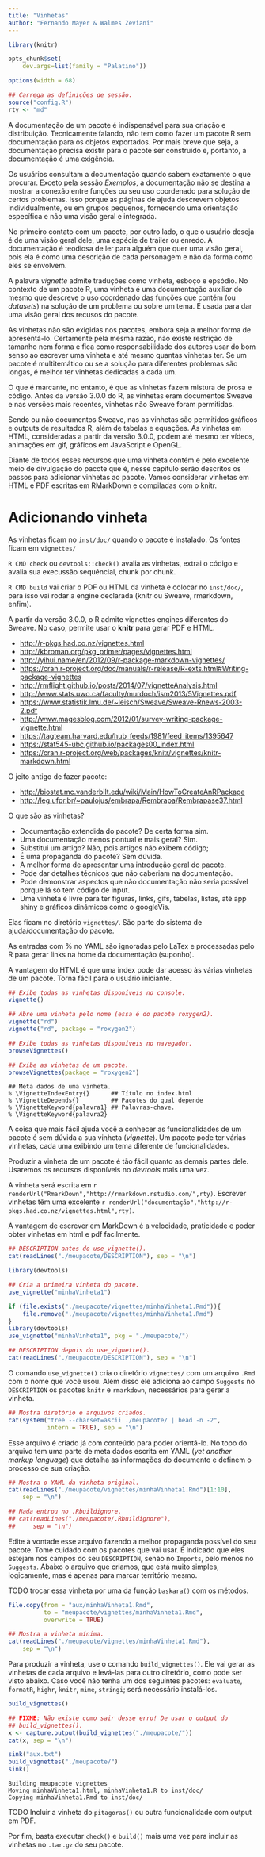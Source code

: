 ```yaml
---
title: "Vinhetas"
author: "Fernando Mayer & Walmes Zeviani"
---
```


```r
library(knitr)

opts_chunk$set(
    dev.args=list(family = "Palatino"))

options(width = 68)

## Carrega as definições de sessão.
source("config.R")
rty <- "md"
```

A documentação de um pacote é indispensável para sua criação e
distribuição. Tecnicamente falando, não tem como fazer um pacote R sem
documentação para os objetos exportados. Por mais breve que seja, a
documentação precisa existir para o pacote ser construído e, portanto, a
documentação é uma exigência.

Os usuários consultam a documentação quando sabem exatamente o que
procurar. Exceto pela sessão *Exemplos*, a documentação não se destina a
mostrar a conexão entre funções ou seu uso coordenado para solução de
certos problemas. Isso porque as páginas de ajuda descrevem objetos
individualmente, ou em grupos pequenos, fornecendo uma orientação
específica e não uma visão geral e integrada.

No primeiro contato com um pacote, por outro lado, o que o usuário
deseja é de uma visão geral dele, uma espécie de trailer ou enredo. A
documentação é teodiosa de ler para alguém que quer uma visão geral,
pois ela é como uma descrição de cada personagem e não da forma como
eles se envolvem.

A palavra *vignette* admite traduções como vinheta, esboço e epsódio. No
contexto de um pacote R, uma vinheta é uma documentação auxiliar do
mesmo que descreve o uso coordenado das funções que contém (ou
*datasets*) na solução de um problema ou sobre um tema. É usada para dar
uma visão geral dos recusos do pacote.


As vinhetas não são exigidas nos pacotes, embora seja a melhor forma de
apresentá-lo. Certamente pela mesma razão, não existe restrição de
tamanho nem forma e fica como responsabilidade dos autores usar do bom
senso ao escrever uma vinheta e até mesmo quantas vinhetas ter. Se um
pacote é multitemático ou se a solução para diferentes problemas são
longas, é melhor ter vinhetas dedicadas a cada um.

O que é marcante, no entanto, é que as vinhetas fazem mistura de prosa e
código. Antes da versão 3.0.0 do R, as vinhetas eram documentos Sweave e
nas versões mais recentes, vinhetas não Sweave foram permitidas.

Sendo ou não documentos Sweave, nas as vinhetas são permitidos gráficos
e outputs de resultados R, além de tabelas e equações. As vinhetas em
HTML, consideradas a partir da versão 3.0.0, podem até mesmo ter vídeos,
animações em gif, gráficos em JavaScript e OpenGL.

Diante de todos esses recursos que uma vinheta contém e pelo excelente
meio de divulgação do pacote que é, nesse capítulo serão descritos os
passos para adicionar vinhetas ao pacote. Vamos considerar vinhetas em
HTML e PDF escritas em RMarkDown e compiladas com o knitr.

# Adicionando vinheta #

As vinhetas ficam no `inst/doc/` quando o pacote é instalado. Os fontes
ficam em `vignettes/`

`R CMD check` ou `devtools::check()` avalia as vinhetas, extrai o código
e avalia sua execussão sequêncial, chunk por chunk.

`R CMD build` vai criar o PDF ou HTML da vinheta e colocar no
`inst/doc/`, para isso vai rodar a engine declarada (knitr ou Sweave,
rmarkdown, enfim).

A partir da versão 3.0.0, o R admite vignettes engines diferentes do
Sweave. No caso, permite usar o **knitr** para gerar PDF e HTML.

  * <http://r-pkgs.had.co.nz/vignettes.html>
  * <http://kbroman.org/pkg_primer/pages/vignettes.html>
  * <http://yihui.name/en/2012/09/r-package-markdown-vignettes/>
  * <https://cran.r-project.org/doc/manuals/r-release/R-exts.html#Writing-package-vignettes>
  * <http://rmflight.github.io/posts/2014/07/vignetteAnalysis.html>
  * <http://www.stats.uwo.ca/faculty/murdoch/ism2013/5Vignettes.pdf>
  * <https://www.statistik.lmu.de/~leisch/Sweave/Sweave-Rnews-2003-2.pdf>
  * <http://www.magesblog.com/2012/01/survey-writing-package-vignette.html>
  * <https://tagteam.harvard.edu/hub_feeds/1981/feed_items/1395647>
  * <https://stat545-ubc.github.io/packages00_index.html>
  * <https://cran.r-project.org/web/packages/knitr/vignettes/knitr-markdown.html>

O jeito antigo de fazer pacote:

  * <http://biostat.mc.vanderbilt.edu/wiki/Main/HowToCreateAnRPackage>
  * <http://leg.ufpr.br/~paulojus/embrapa/Rembrapa/Rembrapase37.html>

O que são as vinhetas?

  - Documentação extendida do pacote? De certa forma sim.
  - Uma documentação menos pontual e mais geral? Sim.
  - Substitui um artigo? Não, pois artigos não exibem código;
  - É uma propaganda do pacote? Sem dúvida.
  - A melhor forma de apresentar uma introdução geral do pacote.
  - Pode dar detalhes técnicos que não caberiam na documentação.
  - Pode demonstrar aspectos que não documentação não seria possível
    porque lá só tem código de input.
  - Uma vinheta é livre para ter figuras, links, gifs, tabelas, listas,
    até app shiny e gráficos dinâmicos como o googleVis.

Elas ficam no diretório `vignettes/`. São parte do sistema de
ajuda/documentação do pacote.

As entradas com % no YAML são ignoradas pelo LaTex e processadas pelo R
para gerar links na home da documentação (suponho).

A vantagem do HTML é que uma index pode dar acesso às várias vinhetas de
um pacote. Torna fácil para o usuário iniciante.

```r
## Exibe todas as vinhetas disponíveis no console.
vignette()

## Abre uma vinheta pelo nome (essa é do pacote roxygen2).
vignette("rd")
vignette("rd", package = "roxygen2")

## Exibe todas as vinhetas disponíveis no navegador.
browseVignettes()

## Exibe as vinhetas de um pacote.
browseVignettes(package = "roxygen2")
```

```
## Meta dados de uma vinheta.
% \VignetteIndexEntry{}      ## Título no index.html
% \VignetteDepends{}         ## Pacotes do qual depende
% \VignetteKeyword{palavra1} ## Palavras-chave.
% \VignetteKeyword{palavra2}
```

<!---------------------------------------------------------------------- -->

A coisa que mais fácil ajuda você a conhecer as funcionalidades de um
pacote é sem dúvida a sua vinheta (*vignette*). Um pacote pode ter
várias vinhetas, cada uma exibindo um tema diferente de funcionalidades.

Produzir a vinheta de um pacote é tão fácil quanto as demais partes
dele. Usaremos os recursos disponíveis no *devtools* mais uma vez.

A vinheta será escrita em
`r renderUrl("RmarkDown","http://rmarkdown.rstudio.com/",rty)`. Escrever
vinhetas têm uma excelente
`r renderUrl("documentação","http://r-pkgs.had.co.nz/vignettes.html",rty)`.

A vantagem de escrever em MarkDown é a velocidade, praticidade e poder
obter vinhetas em html e pdf facilmente.

```r
## DESCRIPTION antes do use_vignette().
cat(readLines("./meupacote/DESCRIPTION"), sep = "\n")
```
```r
library(devtools)

## Cria a primeira vinheta do pacote.
use_vignette("minhaVinheta1")
```
```r
if (file.exists("./meupacote/vignettes/minhaVinheta1.Rmd")){
    file.remove("./meupacote/vignettes/minhaVinheta1.Rmd")
}
library(devtools)
use_vignette("minhaVinheta1", pkg = "./meupacote/")
```
```r
## DESCRIPTION depois do use_vignette().
cat(readLines("./meupacote/DESCRIPTION"), sep = "\n")
```

O comando `use_vignette()` cria o diretório `vignettes/` com um arquivo
`.Rmd` com o nome que você usou. Além disso ele adiciona ao campo
`Suggests` no `DESCRIPTION` os pacotes `knitr` e `rmarkdown`,
necessários para gerar a vinheta.

```r
## Mostra diretório e arquivos criados.
cat(system("tree --charset=ascii ./meupacote/ | head -n -2",
           intern = TRUE), sep = "\n")
```

Esse arquivo é criado já com conteúdo para poder orientá-lo. No topo do
arquivo tem uma parte de meta dados escrita em YAML (*yet another markup
language*) que detalha as informações do documento e definem o processo
de sua criação.

```r
## Mostra o YAML da vinheta original.
cat(readLines("./meupacote/vignettes/minhaVinheta1.Rmd")[1:10],
    sep = "\n")

## Nada entrou no .Rbuildignore.
## cat(readLines("./meupacote/.Rbuildignore"),
##     sep = "\n")
```

Edite à vontade esse arquivo fazendo a melhor propaganda possível do seu
pacote. Tome cuidado com os pacotes que vai usar. É indicado que eles
estejam nos campos do seu `DESCRIPTION`, senão no `Imports`, pelo menos
no `Suggests`. Abaixo o arquivo que criamos, que está muito simples,
logicamente, mas é apenas para marcar território mesmo.

TODO trocar essa vinheta por uma da função `baskara()` com os métodos.

```r
file.copy(from = "aux/minhaVinheta1.Rmd",
          to = "meupacote/vignettes/minhaVinheta1.Rmd",
          overwrite = TRUE)
```
```r
## Mostra a vinheta mínima.
cat(readLines("./meupacote/vignettes/minhaVinheta1.Rmd"),
    sep = "\n")
```

Para produzir a vinheta, use o comando `build_vignettes()`. Ele vai
gerar as vinhetas de cada arquivo e levá-las para outro diretório, como
pode ser visto abaixo. Caso você não tenha um dos seguintes pacotes:
`evaluate`, `formatR`, `highr`, `knitr`, `mime`, `stringi`; será
necessário instalá-los.

```r
build_vignettes()
```
```r
## FIXME: Não existe como sair desse erro! De usar o output do
## build_vignettes().
x <- capture.output(build_vignettes("./meupacote/"))
cat(x, sep = "\n")

sink("aux.txt")
build_vignettes("./meupacote/")
sink()
```
```
Building meupacote vignettes
Moving minhaVinheta1.html, minhaVinheta1.R to inst/doc/
Copying minhaVinheta1.Rmd to inst/doc/
```

TODO Incluir a vinheta do `pitagoras()` ou outra funcionalidade com
output em PDF.

Por fim, basta executar `check()` e `build()` mais uma vez para incluir
as vinhetas no `.tar.gz` do seu pacote.
